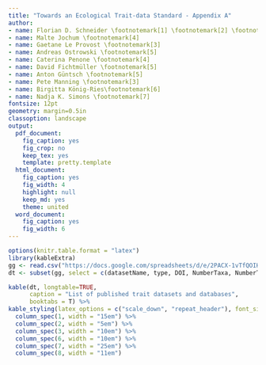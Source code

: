 ```yaml
---
title: "Towards an Ecological Trait-data Standard - Appendix A"
author:
- name: Florian D. Schneider \footnotemark[1] \footnotemark[2] \footnotemark[3]
- name: Malte Jochum \footnotemark[4]
- name: Gaetane Le Provost \footnotemark[3]
- name: Andreas Ostrowski \footnotemark[5]
- name: Caterina Penone \footnotemark[4]
- name: David Fichtmüller \footnotemark[5]
- name: Anton Güntsch \footnotemark[5]
- name: Pete Manning \footnotemark[3]
- name: Birgitta König-Ries\footnotemark[6]
- name: Nadja K. Simons \footnotemark[7]
fontsize: 12pt
geometry: margin=0.5in
classoption: landscape
output:
  pdf_document:
    fig_caption: yes
    fig_crop: no
    keep_tex: yes
    template: pretty.template
  html_document:
    fig_caption: yes
    fig_width: 4
    highlight: null
    keep_md: yes
    theme: united
  word_document:
    fig_caption: yes
    fig_width: 6
---
```


\renewcommand{\thefootnote}{\fnsymbol{footnote}}

\footnotetext[1]{Corresponding author: florian.dirk.schneider@gmail.com}
\footnotetext[2]{Institute of Linguistics and Literary Studies, Technische Universität Darmstadt, Darmstadt, Germany}
\footnotetext[3]{Senckenberg Biodiversity and Climate Research Centre (BiK-F) Frankfurt am Main, Germany}
\footnotetext[4]{Institute of Plant Sciences, University of Bern, Bern, Switzerland}
\footnotetext[5]{Botanic Garden and Botanical Museum Berlin, Freie Universität Berlin, Berlin, Germany}
\footnotetext[6]{Department of Mathematics and Computer Science, Friedrich-Schiller-Universität Jena, Jena, Germany}
\footnotetext[7]{Department for Ecology and Ecosystem Management, Center for Life and Food Sciences Weihenstephan, Technische Universität München, Freising, Germany}

\newpage

```r
options(knitr.table.format = "latex")
library(kableExtra)
gg <- read.csv("https://docs.google.com/spreadsheets/d/e/2PACX-1vTfQOIHjJv5x_YHgq14DR7VLTvycfsl2Njj2Ip4p2a5kca8AX5t5cmaial6Bg-MX9pBDOJaJfnlR7Qj/pub?gid=0&single=true&output=csv", encoding = "UTF-8")
dt <- subset(gg, select = c(datasetName, type, DOI, NumberTaxa, NumberTraits, Responsible, CiteAs, TermsOfUse))

kable(dt, longtable=TRUE, 
      caption = "List of published trait datasets and databases", 
      booktabs = T) %>%
kable_styling(latex_options = c("scale_down", "repeat_header"), font_size = 7) %>%
  column_spec(1, width = "15em") %>%
  column_spec(2, width = "5em") %>%
  column_spec(3, width = "10em") %>%
  column_spec(6, width = "10em") %>%
  column_spec(7, width = "25em") %>%
  column_spec(8, width = "11em") 
```

